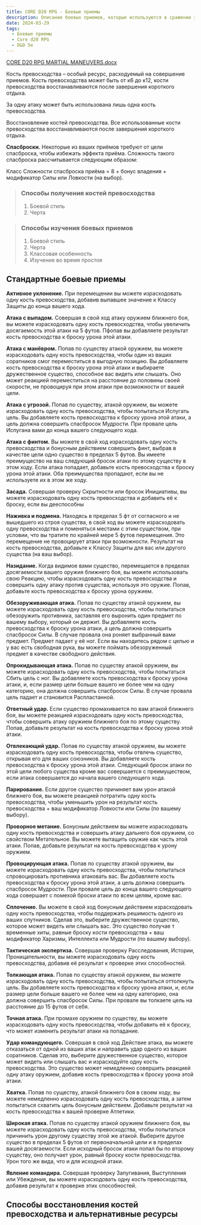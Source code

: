 ```yaml
---
title: CORE D20 RPG - Боевые приемы
description: Описание боевых приемов, которые используются в сражении за счет расходования костей превосходства
date: 2024-03-29
tags:
  - Боевые приемы
  - Core d20 RPG
  - D&D 5e
---
```


[CORE D20 RPG MARTIAL MANEUVERS.docx](https://1drv.ms/w/s!Atcrhwwo1lBA2PBvnuSHgmy2rnxVRQ?e=60FewN)

Кость превосходства – особый ресурс, расходуемый на совершение приемов.
Кость превосходства может быть от к6 до к12, кости превосходства восстанавливаются после завершения короткого отдыха.

За одну атаку может быть использована лишь одна кость превосходства.

Восстановление костей превосходства. Все использованные кости превосходства восстанавливаются после завершения короткого отдыха.

**Спасброски.** Некоторые из ваших приёмов требуют от цели спасброска, чтобы избежать эффекта приёма. Сложность такого спасброска рассчитывается следующим образом:

Класс Сложности спасброска приёма = 8 + бонус владения + модификатор Силы или Ловкости (на выбор).


> ### Способы получения костей превосходства
> 1. Боевой стиль
> 2. Черта

> ### Способы изучения боевых приемов
> 1. Боевой стиль
> 2. Черта
> 3. Классовая особенность
> 4. Изучение во время простоя

## Стандартные боевые приемы

**Активное уклонение.** При перемещении вы можете израсходовать одну кость превосходства, добавив выпавшее значение к Классу Защиты до конца вашего хода. 

**Атака с выпадом.** Совершая в свой ход атаку оружием ближнего боя, вы можете израсходовать одну кость превосходства, чтобы увеличить досягаемость этой атаки на 5 футов. Пфопав вы добавляете результат кость превосходства к броску урона этой атаки.

**Атака с манёвром.** Попав по существу атакой оружием, вы можете израсходовать одну кость превосходства, чтобы один из ваших соратников смог переместиться в выгодную позицию. Вы добавляете кость превосходства к броску урона этой атаки и выбираете дружественное существо, способное вас видеть или слышать. Оно может реакцией переместиться на расстояние до половины своей скорости, не провоцируя при этом атаки при возможности от вашей цели.

**Атака с угрозой.** Попав по существу, атакой оружием, вы можете израсходовать одну кость превосходства, чтобы попытаться Испугать цель. Вы добавляете кость превосходства к броску урона этой атаки, а цель должна совершить спасбросок Мудрости. При провале цель Испугана вами до конца вашего следующего хода.

**Атака с финтом.** Вы можете в свой ход израсходовать одну кость превосходства и бонусным действием совершить финт, выбрав в качестве цели одно существо в пределах 5 футов. Вы имеете преимущество на ваш следующий бросок атаки по этому существу в этом ходу. Если атака попадает, добавьте кость превосходства к броску урона этой атаки. Оба преимущества пропадают, если вы не используете их в этом же ходу.

**Засада.** Совершая проверку Скрытности или бросок Инициативы, вы можете израсходовать одну кость превосходства и добавить её к броску, если вы дееспособны

**Наживка и подмена.** Находясь в пределах 5 фт от согласного и не вышедшего из строя существа, в свой ход вы можете израсходовать одну превосходства и поменяться местами с этим существом, при условии, что вы тратите по крайней мере 5 футов перемещения. Это перемещение не провоцирует атаки при возможности. Результат на кость превосходства, добавьте к Классу Защиты для вас или другого существа (на ваш выбор).

**Назидание.** Когда видимое вами существо, перемещается в пределах досягаемости вашего оружия ближнего боя, вы можете использовать свою Реакцию, чтобы израсходовать одну кость превосходства и совершить одну атаку против существа, используя это оружие. Попав, добавьте кость превосходства к броску урона оружием.

**Обезоруживающая атака.** Попав по существу атакой оружием, вы можете израсходовать одну кость превосходства, чтобы попытаться обезоружить противника, заставляя его выронить один предмет по вашему выбору, который он держит. Вы добавляете кость превосходства к броску урона атаки, а цель должна совершить спасбросок Силы. В случае провала она роняет выбранный вами предмет. Предмет падает у её ног. Если вы находитесь рядом с целью и у вас есть свободная рука, вы можете поймать обезоруженный предмет в качестве свободного действия.

**Опрокидывающая атака.** Попав по существу атакой оружием, вы можете израсходовать одну кость превосходства, чтобы попытаться Сбить цель с ног. Вы добавляете кость превосходства к броску урона атаки, и, если размер цели больше вашего не более чем на одну категорию, она должна совершить спасбросок Силы. В случае провала цель падает и становится Распластанной.

**Ответный удар.** Если существо промахивается по вам атакой ближнего боя, вы можете реакцией израсходовать одну кость превосходства, чтобы совершить атаку оружием ближнего боя по этому существу. Попав, добавьте результат на кость превосходства к броску урона этой атаки.

**Отвлекающий удар.** Попав по существу атакой оружием, вы можете израсходовать одну кость превосходства, чтобы отвлечь существо, открывая его для ваших союзников. Вы добавляете кость превосходства к броску урона этой атаки. Следующий бросок атаки по этой цели любого существа кроме вас совершается с преимуществом, если атака совершается до начала вашего следующего хода.

**Парирование.** Если другое существо причиняет вам урон атакой ближнего боя, вы можете реакцией потратить одну кость превосходства, чтобы уменьшить урон на результат кость превосходства + ваш модификатор Ловкости или Силы (по вашему выбору).

**Проворное метание.** Бонусным действием вы можете израсходовать одну кость превосходства и совершить атаку дальнего боя оружием, со свойством Метательное. Вы можете вытащить оружие как часть этой атаки. Попав, добавьте результат на кость превосходства к урону оружием.

**Провоцирующая атака.** Попав по существу атакой оружием, вы можете израсходовать одну кость превосходства, чтобы попытаться спровоцировать противника атаковать вас. Вы добавляете кость превосходства к броску урона этой атаки, а цель должна совершить спасбросок Мудрости. При провале цель до конца вашего следующего хода совершает с помехой броски атаки по всем целям, кроме вас.

**Сплочение.** Вы можете в свой ход бонусным действием израсходовать одну кость превосходства, чтобы поддержать решимость одного из ваших спутников. Сделав это, выберите дружественное существо, которое может видеть или слышать вас. Это существо получае т временные хиты, равные броску кости превосходства + ваш модификатор Харизмы, Интеллекта или Мудрости (по вашему выбору).

**Тактическая экспертиза.** Совершая проверку Расследования, Истории, Проницательности, вы можете израсходовать одну кость превосходства, добавив её результат к проверке этих способностей.

**Толкающая атака.** Попав по существу атакой оружием, вы можете израсходовать одну кость превосходства, чтобы попытаться оттолкнуть цель. Вы добавляете кость превосходства к броску урона атаки, и, если размер цели больше вашего не более чем на одну категорию, она должна совершить спасбросок Силы. При провале вы толкаете цель на расстояние до 15 футов от себя.

**Точная атака.** При промахе оружием по существу, вы можете израсходовать одну кость превосходства, чтобы добавить её к броску, что может изменить результат атаки на попадание.

**Удар командующего.** Совершая в свой ход Действие атака, вы можете отказаться от одной из ваших атак и направить удар одного из ваших соратников. Сделав это, выберите дружественное существо, которое может видеть или слышать вас и израсходуйте одну кость превосходства. Это существо может немедленно совершить реакцией одну атаку оружием, добавив кость превосходства к броску урона этой атаки.

**Хватка.** Попав по существу, атакой ближнего боя в своем ходу, вы можете немедленно израсходовать одну кость превосходства, а затем попытаться схватить цель бонусным действием. Добавьте результат на кость превосходства к вашей проверке Атлетики.

**Широкая атака.** Попав по существу атакой оружием ближнего боя, вы можете израсходовать одну кость превосходства, чтобы попытаться причинить урон другому существу этой же атакой. Выберите другое существо в пределах 5 футов от первоначальной цели и в пределах вашей досягаемости. Если исходный бросок атаки попал бы по второму существу, оно получает урон, равный броску кости превосходства. Урон того же вида, что и для исходной атаки.

**Явление командира.** Совершая проверку Запугивания, Выступления или Убеждения, вы можете израсходовать одну кость превосходства, добавив результат к проверке этих способностей.


## Способы восстановления костей превосходства и альтернативные ресурсы

